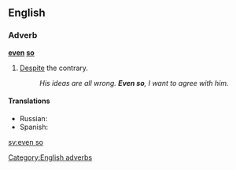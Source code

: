 ==English==

===Adverb===
'''[[even]] [[so]]'''

# [[despite|Despite]] the contrary.
#: ''His ideas are all wrong. '''Even so''', I want to agree with him.''

====Translations====
{{trans-top|despite the contrary}}
* Russian: {{t|ru|несмотря на это|sc=Cyrl}}
* Spanish: {{t-|es|aun así}}
{{trans-mid}}
{{trans-bottom}}

[[Category:English adverbs]]

[[sv:even so]]